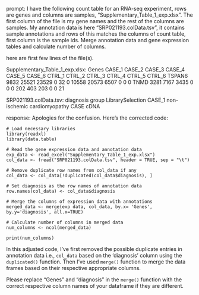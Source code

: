 prompt:
I have the following count table for an RNA-seq experiment, rows are genes and columns are samples, "Supplementary_Table_1_exp.xlsx". The first column of the file is my gene names and the rest of the columns are samples. My annotation data is here  "SRP021193.colData.tsv", it contains sample annotations and rows of this matches the columns of count table, first column is the sample ids. Merge annotation data and gene expression tables and calculate number of columns.

here are first few lines of the file(s).

Supplementary_Table_1_exp.xlsx:
Genes	CASE_1	CASE_2	CASE_3	CASE_4	CASE_5	CASE_6	CTRL_1	CTRL_2	CTRL_3	CTRL_4	CTRL_5	CTRL_6
TSPAN6	9832	25521	23529	0	32	0	10558	20573	6507	0	0	 0
TNMD	3281	 7167	 3435	0	 0	0	  202	  403	 203	0	0	21


SRP021193.colData.tsv:
	diagnosis	group	LibrarySelection
CASE_1	non-ischemic cardiomyopathy	CASE	cDNA


response:
Apologies for the confusion. Here's the corrected code:

```
# Load necessary libraries
library(readxl)
library(data.table)

# Read the gene expression data and annotation data
exp_data <- read_excel("Supplementary_Table_1_exp.xlsx")
col_data <- fread("SRP021193.colData.tsv", header = TRUE, sep = "\t")

# Remove duplicate row names from col_data if any
col_data <- col_data[!duplicated(col_data$diagnosis), ]

# Set diagnosis as the row names of annotation data
row.names(col_data) <- col_data$diagnosis

# Merge the columns of expression data with annotations
merged_data <- merge(exp_data, col_data, by.x= 'Genes', by.y='diagnosis', all.x=TRUE)

# Calculate number of columns in merged data
num_columns <- ncol(merged_data)

print(num_columns)
```
In this adjusted code, I've first removed the possible duplicate entries in annotation data i.e., `col_data` based on the 'diagnosis' column using the `duplicated()` function. Then I've used `merge()` function to merge the data frames based on their respective appropriate columns.

Please replace "Genes" and "diagnosis" in the `merge()` function with the correct respective column names of your dataframe if they are different.
